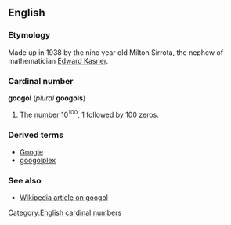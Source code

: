==English==
===Etymology===
Made up in 1938 by the nine year old Milton Sirrota, the nephew of mathematician [[w:Edward Kasner|Edward Kasner]].

===Cardinal number===
'''googol''' (''plural'' '''googols''')

# The [[number]] 10<sup>100</sup>, 1 followed by 100 [[zero]]s.

===Derived terms===
*[[Google]]
*[[googolplex]]

===See also===
*[[w:googol|Wikipedia article on googol]]

[[Category:English cardinal numbers]]